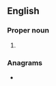 {{also|inla}}
==English==

===Proper noun===
{{en-proper noun}}

# {{initialism of|{{w|Irish National Liberation Army}}|lang=en}}

===Anagrams===
* {{anagrams|en|Ilan|Lain|Lani|Lian|Lina|Nila|anil|lain|nail}}